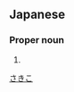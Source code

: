 ==Japanese==
{{ja-kanjitab|咲|子}}

===Proper noun===
{{ja-pos|proper|さきこ}}

# {{given name|female|lang=ja|sort=さきこ}}

[[Category:Japanese female given names|さきこ]]